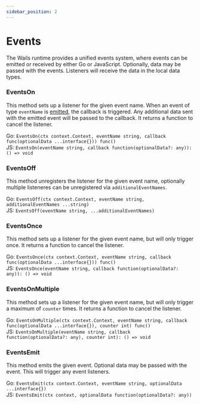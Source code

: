 ```yaml
---
sidebar_position: 2
---
```


# Events

The Wails runtime provides a unified events system, where events can be emitted or received by either Go or JavaScript. Optionally, data may be passed with the events. Listeners will receive the data in the local data types.

### EventsOn

This method sets up a listener for the given event name. When an event of type `eventName` is [emitted](#EventsEmit), the callback is triggered. Any additional data sent with the emitted event will be passed to the callback. It returns a function to cancel the listener.

Go: `EventsOn(ctx context.Context, eventName string, callback func(optionalData ...interface{})) func()`<br/> JS: `EventsOn(eventName string, callback function(optionalData?: any)): () => void`

### EventsOff

This method unregisters the listener for the given event name, optionally multiple listeneres can be unregistered via `additionalEventNames`.

Go: `EventsOff(ctx context.Context, eventName string, additionalEventNames ...string)`<br/> JS: `EventsOff(eventName string, ...additionalEventNames)`

### EventsOnce

This method sets up a listener for the given event name, but will only trigger once. It returns a function to cancel the listener.

Go: `EventsOnce(ctx context.Context, eventName string, callback func(optionalData ...interface{})) func()`<br/> JS: `EventsOnce(eventName string, callback function(optionalData?: any)): () => void`

### EventsOnMultiple

This method sets up a listener for the given event name, but will only trigger a maximum of `counter` times. It returns a function to cancel the listener.

Go: `EventsOnMultiple(ctx context.Context, eventName string, callback func(optionalData ...interface{}), counter int) func()`<br/> JS: `EventsOnMultiple(eventName string, callback function(optionalData?: any), counter int): () => void`

### EventsEmit

This method emits the given event. Optional data may be passed with the event. This will trigger any event listeners.

Go: `EventsEmit(ctx context.Context, eventName string, optionalData ...interface{})`<br/> JS: `EventsEmit(ctx context, optionalData function(optionalData?: any))`

